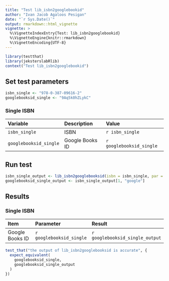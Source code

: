 ```yaml
---
title: "Test lib_isbn2googlebookid"
author: "Ivan Jacob Agaloos Pesigan"
date: "`r Sys.Date()`"
output: rmarkdown::html_vignette
vignette: >
  %\VignetteIndexEntry{Test: lib_isbn2googlebookid}
  %\VignetteEngine{knitr::rmarkdown}
  %\VignetteEncoding{UTF-8}
---
```



```r
library(testthat)
library(jeksterslabRlib)
context("Test lib_isbn2googlebookid")
```


## Set test parameters


```r
isbn_single <- "978-0-387-09616-2"
googlebooksid_single <- "9Aq5k0hZLykC"
```


### Single ISBN

| Variable               | Description     | Value                    |
|:-----------------------|:----------------|:-------------------------|
| `isbn_single`          | ISBN            | `r isbn_single`          |
| `googlebooksid_single` | Google Books ID | `r googlebooksid_single` |

## Run test


```r
isbn_single_output <- lib_isbn2googlebooksid(isbn = isbn_single, par = FALSE)
googlebooksid_single_output <- isbn_single_output[1, "google"]
```


## Results

### Single ISBN

| Item            | Parameter                | Result                          |
|:----------------|:-------------------------|:--------------------------------|
| Google Books ID | `r googlebooksid_single` | `r googlebooksid_single_output` |


```r
test_that("the output of lib_isbn2googlebooksid is accurate", {
  expect_equivalent(
    googlebooksid_single,
    googlebooksid_single_output
  )
})
```

